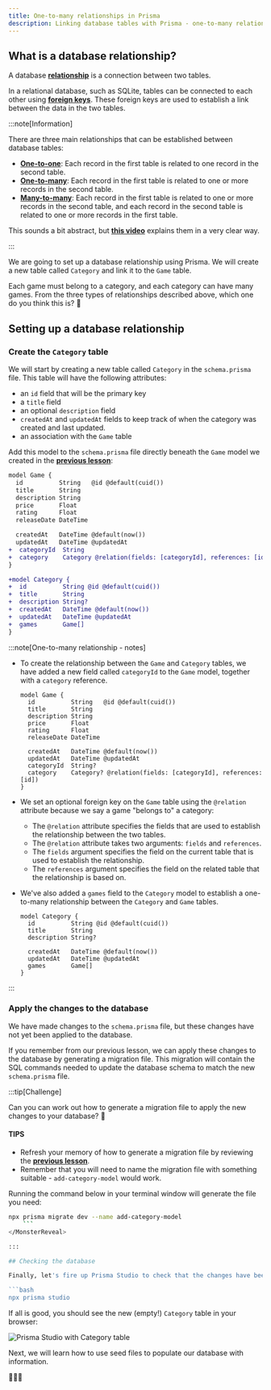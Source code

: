 ```yaml
---
title: One-to-many relationships in Prisma
description: Linking database tables with Prisma - one-to-many relationships
---
```



## What is a database relationship?

A database [**relationship**](https://www.prisma.io/docs/orm/prisma-schema/data-model/relations) is a connection between two tables.

In a relational database, such as SQLite, tables can be connected to each other using [**foreign keys**](https://www.prisma.io/docs/orm/prisma-schema/data-model/relations#relational-databases). These foreign keys are used to establish a link between the data in the two tables.

:::note[Information]

There are three main relationships that can be established between database tables:

- [**One-to-one**](https://www.prisma.io/docs/orm/prisma-schema/data-model/relations/one-to-one-relations): Each record in the first table is related to one record in the second table.
- [**One-to-many**](https://www.prisma.io/docs/orm/prisma-schema/data-model/relations/one-to-many-relations): Each record in the first table is related to one or more records in the second table.
- [**Many-to-many**](https://www.prisma.io/docs/orm/prisma-schema/data-model/relations/many-to-many-relations): Each record in the first table is related to one or more records in the second table, and each record in the second table is related to one or more records in the first table.

This sounds a bit abstract, but [**this video**](https://youtu.be/fpBYj55-zd8?si=nLyBxsfkBVdPzqKL) explains them in a very clear way.

<MonsterVideo src="https://www.youtube.com/embed/fpBYj55-zd8?si=nFMV5VpLQ5dAHAWZ" />

:::

We are going to set up a database relationship using Prisma. We will create a new table called `Category` and link it to the `Game` table.

Each game must belong to a category, and each category can have many games. From the three types of relationships described above, which one do you think this is? 🤔

## Setting up a database relationship

### Create the `Category` table

We will start by creating a new table called `Category` in the `schema.prisma` file. This table will have the following attributes:
- an `id` field that will be the primary key
- a `title` field
- an optional `description` field
- `createdAt` and `updatedAt` fields to keep track of when the category was created and last updated.
- an association with the `Game` table

Add this model to the `schema.prisma` file directly beneath the `Game` model we created in the [**previous lesson**](/code-monster/guides/gamelog/prisma-schema):

```diff lang="tsx" title="prisma/schema.prisma"
model Game {
  id          String   @id @default(cuid())
  title       String
  description String
  price       Float
  rating      Float
  releaseDate DateTime

  createdAt   DateTime @default(now())
  updatedAt   DateTime @updatedAt
+  categoryId  String
+  category    Category @relation(fields: [categoryId], references: [id])
}

+model Category {
+  id          String @id @default(cuid())
+  title       String
+  description String?
+  createdAt   DateTime @default(now())
+  updatedAt   DateTime @updatedAt
+  games       Game[]
}
```

:::note[One-to-many relationship - notes]

- To create the relationship between the `Game` and `Category` tables, we have added a new field called `categoryId` to the `Game` model, together with a `category` reference.
  ```prisma showLineNumbers mark={11-12} collapse={2-7}
  model Game {
    id          String   @id @default(cuid())
    title       String
    description String
    price       Float
    rating      Float
    releaseDate DateTime

    createdAt   DateTime @default(now())
    updatedAt   DateTime @updatedAt
    categoryId  String?
    category    Category? @relation(fields: [categoryId], references: [id])
  }
  ```

- We set an optional foreign key on the `Game` table using the `@relation` attribute because we say a game "belongs to" a category:
  - The `@relation` attribute specifies the fields that are used to establish the relationship between the two tables.
  - The `@relation` attribute takes two arguments: `fields` and `references`.
  - The `fields` argument specifies the field on the current table that is used to establish the relationship.
  - The `references` argument specifies the field on the related table that the relationship is based on.
- We've also added a `games` field to the `Category` model to establish a one-to-many relationship between the `Category` and `Game` tables.
  ```prisma showLineNumbers mark={8}
  model Category {
    id          String @id @default(cuid())
    title       String
    description String?

    createdAt   DateTime @default(now())
    updatedAt   DateTime @updatedAt
    games       Game[]
  }
  ```


:::

### Apply the changes to the database

We have made changes to the `schema.prisma` file, but these changes have not yet been applied to the database.

If you remember from our previous lesson, we can apply these changes to the database by generating a migration file. This migration will contain the SQL commands needed to update the database schema to match the new `schema.prisma` file.

:::tip[Challenge]

Can you can work out how to generate a migration file to apply the new changes to your database? 🤔

#### TIPS

- Refresh your memory of how to generate a migration file by reviewing the [**previous lesson**](/code-monster/guides/gamelog/prisma-schema#creating-a-migration-file).
- Remember that you will need to name the migration file with something suitable - `add-category-model` would work.

<MonsterReveal>
Running the command below in your terminal window will generate the file you need:

```bash
npx prisma migrate dev --name add-category-model
    ```
</MonsterReveal>

:::

## Checking the database

Finally, let's fire up Prisma Studio to check that the changes have been applied to the database.

```bash
npx prisma studio
```

If all is good, you should see the new (empty!) `Category` table in your browser:

![Prisma Studio with Category table](src/assets/webp/prisma/game-and-category-models.webp)

Next, we will learn how to use seed files to populate our database with information.

🚀🚀🚀
